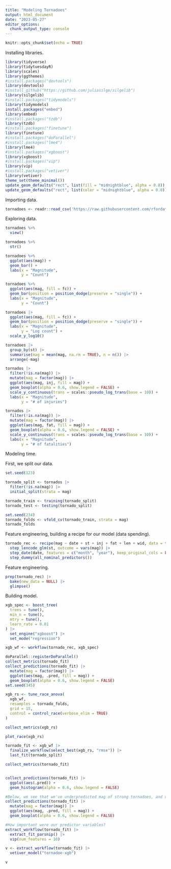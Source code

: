 ```yaml
---
title: "Modeling Tornadoes"
output: html_document
date: "2023-05-27"
editor_options: 
  chunk_output_type: console
---
```


```r
knitr::opts_chunk$set(echo = TRUE)
```

Installing libraries.       
```r
library(tidyverse)
library(tidytuesdayR)
library(scales)
library(ggthemes)
#install.packages("devtools")
library(devtools)
#install_github("https://github.com/juliasilge/silgelib")
library(silgelib)
#install.packages("tidymodels")
library(tidymodels)
install.packages("embed")
library(embed)
#install.packages("tzdb")
library(tzdb)
#install.packages("finetune")
library(finetune)
#install.packages("doParallel")
#install.packages("lme4")
library(lme4)
#install.packages("xgboost")
library(xgboost)
#install.packages("vip")
library(vip)
#install.packages("vetiver")
library(vetiver)
theme_set(theme_minimal())
update_geom_defaults("rect", list(fill = "midnightblue", alpha = 0.8))
update_geom_defaults("rect", list(color = "midnightblue", alpha = 0.8))
```

Importing data.
```r
tornadoes <- readr::read_csv('https://raw.githubusercontent.com/rfordatascience/tidytuesday/master/data/2023/2023-05-16/tornados.csv')
```

Exploring data.
```r
tornadoes %>%
  view()

tornadoes %>%
  str()

tornadoes %>%
  ggplot(aes(mag)) +
  geom_bar() +
  labs(x = "Magnitude",
       y = "Count")

tornadoes %>%
  ggplot(aes(mag, fill = fc)) +
  geom_bar(position = position_dodge(preserve = "single")) +
  labs(x = "Magnitude",
       y = "Count")

tornadoes |>
  ggplot(aes(mag, fill = fc)) +
  geom_bar(position = position_dodge(preserve = "single")) +
  labs(x = "Magnitude",
       y = "Log count") +
  scale_y_log10()

tornadoes |>
  group_by(st) |>
  summarise(mag = mean(mag, na.rm = TRUE), n = n()) |>
  arrange(-mag)

tornados |>
  filter(!is.na(mag)) |>
  mutate(mag = factor(mag)) |>
  ggplot(aes(mag, inj, fill = mag)) +
  geom_boxplot(alpha = 0.6, show.legend = FALSE) +
  scale_y_continuous(trans = scales::pseudo_log_trans(base = 10)) +
  labs(x = "Magnitude",
       y = "# of injuries")

tornados |>
  filter(!is.na(mag)) |>
  mutate(mag = factor(mag)) |>
  ggplot(aes(mag, fat, fill = mag)) +
  geom_boxplot(alpha = 0.6, show.legend = FALSE) +
  scale_y_continuous(trans = scales::pseudo_log_trans(base = 10)) +
  labs(x = "Magnitude",
       y = "# of fatalities")
```

Modeling time.

First, we split our data.
```r
set.seed(123)

tornado_split <- tornados |>
  filter(!is.na(mag)) |>
  initial_split(strata = mag)

tornado_train <- training(tornado_split)
tornado_test <- testing(tornado_split)

set.seed(234)
tornado_folds <- vfold_cv(tornado_train, strata = mag)
tornado_folds
```

Feature engineering, building a recipe for our model (data spending).
```r
tornado_rec <- recipe(mag ~ date + st + inj + fat + len + wid, data = tornado_train) |>
  step_lencode_glm(st, outcome = vars(mag)) |>
  step_date(date, features = c("month", "year"), keep_original_cols = FALSE) |>
  step_dummy(all_nominal_predictors())
```

Feature engineering.
```r
prep(tornado_rec) |>
  bake(new_data = NULL) |>
  glimpse()
```


Building model.
```r
xgb_spec <- boost_tree(
  trees = tune(),
  min_n = tune(),
  mtry = tune(),
  learn_rate = 0.01
) |>
  set_engine("xgboost") |>
  set_mode("regression")

xgb_wf <- workflow(tornado_rec, xgb_spec)
```


```r
doParallel::registerDoParallel()
collect_metrics(tornado_fit)
collect_predictions(tornado_fit) |>
  mutate(mag = factor(mag)) |>
  ggplot(aes(mag, .pred, fill = mag)) +
  geom_boxplot(alpha = 0.6, show.legend = FALSE)
set.seed(345)

xgb_rs <- tune_race_anova(
  xgb_wf,
  resamples = tornado_folds,
  grid = 15,
  control = control_race(verbose_elim = TRUE)
)
```


```r
collect_metrics(xgb_rs)

plot_race(xgb_rs)
```


```r
tornado_fit <- xgb_wf |>
  finalize_workflow(select_best(xgb_rs, "rmse")) |>
  last_fit(tornado_split)
```

```r
collect_metrics(tornado_fit)


collect_predictions(tornado_fit) |>
  ggplot(aes(.pred)) +
  geom_histogram(alpha = 0.6, show.legend = FALSE)

#Below, we see that we've underpredicted mag of strong tornadoes, and over predicted mag of weak tornadoes.
collect_predictions(tornado_fit) |>
  mutate(mag = factor(mag)) |>
  ggplot(aes(mag, .pred, fill = mag)) +
  geom_boxplot(alpha = 0.6, show.legend = FALSE)

#How important were our predictor variables?
extract_workflow(tornado_fit) |>
  extract_fit_parsnip() |>
  vip(num_features = 10)
```


```r
v <- extract_workflow(tornado_fit) |>
  vetiver_model("tornadoe-xgb")

v

```

